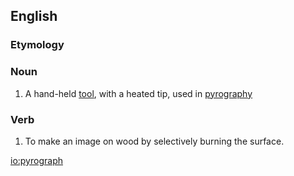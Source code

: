 ==English==

===Etymology===
{{back-form|pyrography}}

===Noun===
{{en-noun}}

# A hand-held [[tool]], with a heated tip, used in [[pyrography]]

===Verb===
{{en-verb}}

# {{context|transitive|intransitive|lang=en}} To make an image on wood by selectively burning the surface.

[[io:pyrograph]]
